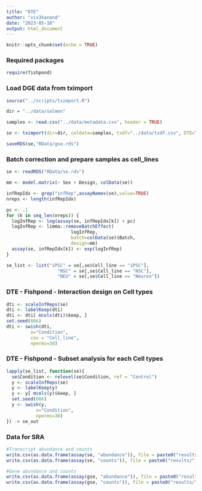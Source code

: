 ```yaml
---
title: "DTE"
author: "viv3kanand"
date: "2023-05-18"
output: html_document
---
```


```r
knitr::opts_chunk$set(echo = TRUE)
```

### Required packages

```r
require(fishpond)
```

### Load DGE data from tximport

```r
source("../scripts/tximport.R")

dir = "../data/salmon"

samples <- read.csv("../data/metadata.csv", header = TRUE)

se <- tximport(dir=dir, coldata=samples, txdf="../data/txdf.csv", DTE=TRUE)

saveRDS(se,"RData/gse.rds")
```

### Batch correction and prepare samples as cell_lines

```r
se <- readRDS("RData/se.rds")

mm <- model.matrix(~ Sex + Design, colData(se))

infRepIdx <- grep("infRep",assayNames(se),value=TRUE)
nreps <- length(infRepIdx)

pc <- .1
for (k in seq_len(nreps)) {
  logInfRep <- log(assay(se, infRepIdx[k]) + pc)
  logInfRep <- limma::removeBatchEffect(
                        logInfRep,
                        batch=colData(se)$Batch,
                        design=mm)
  assay(se, infRepIdx[k]) <- exp(logInfRep)
}

se_list <- list("iPSC" = se[,se$Cell_line == "iPSC"],
                   "NSC" = se[,se$Cell_line == "NSC"],
                   "NEU" = se[,se$Cell_line == "Neuron"])

```

### DTE - Fishpond - Interaction design on Cell types
```r
dti <- scaleInfReps(se)
dti <- labelKeep(dti)
dti <- dti[ mcols(dti)$keep, ]
set.seed(666)
dti <- swish(dti,
         x="Condition", 
         cov = "Cell_line",
         nperms=30)

```
### DTE - Fishpond - Subset analysis for each Cell types
```r
lapply(se_list, function(se){
  se$Condition <- relevel(se$Condition, ref = "Control")
  y <- scaleInfReps(se)
  y <- labelKeep(y)
  y <- y[ mcols(y)$keep, ]
  set.seed(666)
  y <- swish(y,
           x="Condition",
           nperms=30)
}) -> se_out
```

### Data for SRA
```r
#Transcript abundance and counts
write.csv(as.data.frame(assay(se, "abundance")), file = paste0("results/", Sys.Date(),"_SRA_abundance_tx.csv"))
write.csv(as.data.frame(assay(se, "counts")), file = paste0("results/", Sys.Date(),"_SRA_counts_tx.csv"))

#Gene abundance and counts
write.csv(as.data.frame(assay(gse, "abundance")), file = paste0("results/", Sys.Date(),"_SRA_abundance_gene.csv"))
write.csv(as.data.frame(assay(gse, "counts")), file = paste0("results/", Sys.Date(),"_SRA_counts_gene.csv"))

```

















